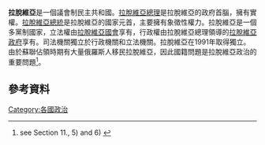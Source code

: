 {{expand|time=2016-02-02T06:39:57+00:00}}
'''拉脫維亞'''是一個議會制民主共和國。[[拉脫維亞總理|拉脫維亞總理]]是拉脫維亞的政府首腦，擁有實權。[[拉脫維亞總統|拉脫維亞總統]]是拉脫維亞的國家元首，主要擁有象徵性權力。拉脫維亞是一個多黨制國家，立法權由[[拉脫維亞國會|拉脫維亞國會]]享有，行政權由拉脫維亞總理領導的[[拉脫維亞|拉脫維亞]][[政府|政府]]享有。司法機關獨立於行政機關和立法機關。拉脫維亞在1991年取得獨立。由於蘇聯佔領時期有大量俄羅斯人移民拉脫維亞，因此國籍問題是拉脫維亞政治的重要問題<ref>see Section 11., 5) and 6) {{cite paper
  | title = Translation of Latvian Citizenship Law, 1999
  | url = http://unpan1.un.org/intradoc/groups/public/documents/UNTC/UNPAN018407.pdf
  | format = .pdf
  | journal = 
  | access-date = 2016-02-02
  | archive-date = 2017-03-23
  | archive-url = https://web.archive.org/web/20170323192749/http://unpan1.un.org/intradoc/groups/public/documents/UNTC/UNPAN018407.pdf
  | dead-url = no
  }}</ref>。

==參考資料==
{{Reflist}}
{{欧洲题目|政治}}
[[Category:各國政治|Category:各國政治]]